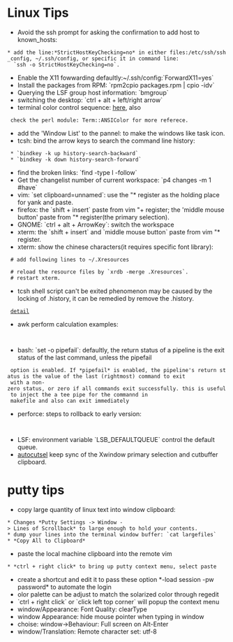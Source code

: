= Linux Tips =
* Avoid the ssh prompt for asking the confirmation to add host to known_hosts: 
 * add the line:*StrictHostKeyChecking=no* in either files:/etc/ssh/ssh_config, ~/.ssh/config, or specific it in command line:
   `ssh -o StrictHostKeyChecking=no`. 
* Enable the X11 fowwarding defaultly:~/.ssh/config:`ForwardX11=yes`
* Install the packages from RPM: `rpm2cpio packages.rpm | cpio -idv`
* Querying the LSF group host information: `bmgroup`
* switching the desktop: `ctrl + alt + left/right arrow`
* terminal color control sequence: [[https://stackoverflow.com/questions/4842424/list-of-ansi-color-escape-sequences|here]], also
  check the perl module: Term::ANSIColor for more referece.
* add the 'Window List' to the pannel: to make the windows like task icon.
* tcsh: bind the arrow keys to search the command line history:
  * `bindkey -k up history-search-backward`
  * `bindkey -k down history-search-forward`
* find the broken links: `find -type l -follow`
* Get the changelist number of current workspace: `p4 changes -m 1 #have`
* vim: `set clipboard=unnamed`: use the "* register as the holding place for yank and paste.
* firefox: the `shift + insert` paste from vim "+ register; the 'middle mouse button' paste from "* register(the primary selection).
* GNOME: `ctrl + alt + ArrowKey`: switch the workspace
* xterm: the `shift + insert` and `middle mouse button` paste from vim "* register.
* xterm: show the chinese characters(it requires specific font library):
  # add following lines to ~/.Xresources
    {{{text
      XTerm*faceName: Consolas:style=Regular:antialias=True:pixelsize=20
      XTerm*faceNameDoublesize:AR PL Uming CN
    }}}
  # reload the resource files by `xrdb -merge .Xresources`. 
  # restart xterm.
* tcsh shell script can't be exited phenomenon may be caused by the locking of .history, it can be remedied by remove the .history.
  [[https://stackoverflow.com/questions/35708942/tcsh-script-does-not-exit|detail]]
* awk perform calculation examples:
  {{{sh
    cat data|awk '{sum+=$1} END {print "Sum = ", sum}'
    cat data|awk '{sum+=$1} END {print "Average = ", sum/NR}'
    cat data|awk 'BEGIN {max = 0} {if ($1>max) max=$1 } END {print "Max=", max}'
    awk 'BEGIN {min = 1999999} {if ($1<min) min=$1} END {print "Min=", min}'
  }}}
* bash: `set -o pipefail`: defaultly, the return status of a pipeline is the exit status of the last command, unless the pipefail
  option is enabled. If *pipefail* is enabled, the pipeline's return status is the value of the last (rightmost) command to exit
  with a non-zero status, or zero if all commands exit successfully. this is useful to inject the a tee pipe for the commannd in
  makefile and also can exit immediately
* perforce: steps to rollback to early version:
  {{{sh
    p4 sync somefile#2 # retrieve the early version
    p4 edit somefile
    p4 sync somefile # sync to latest version
    p4 resolve -ay # resolve and accept your local copy.
  }}}
* LSF: environment variable `LSB_DEFAULTQUEUE` control the default queue.
* [[http://www.nongnu.org/autocutsel|autocutsel]] keep sync of the Xwindow primary selection and cutbuffer clipboard.

= putty tips =
* copy large quantity of linux text into window clipboard:
 * Changes *Putty Settings -> Window -> Lines of Scrollback* to large enough to hold your contents.  {{local:../images/putty-settings.jpg}}
 * dump your lines into the terminal window buffer: `cat largefiles`
 * *Copy All to Clipboard* {{local:../images/putty-context-menu.jpg}}
* paste the local machine clipboard into the remote vim
 * *ctrl + right click* to bring up putty context menu, select paste
* create a shortcut and edit it to pass these option *-load session -pw password* to automate the login
* olor palette can be adjust to match the solarized color through regedit
* `ctrl + right click` or `click left top corner` will popup the context menu
* window/Appearance: Font Quality: clearType
* window Appearance: hide mouse pointer when typing in window 
* choise: window->Behaviour: Full screen on Alt-Enter
* window/Translation: Remote character set: utf-8
